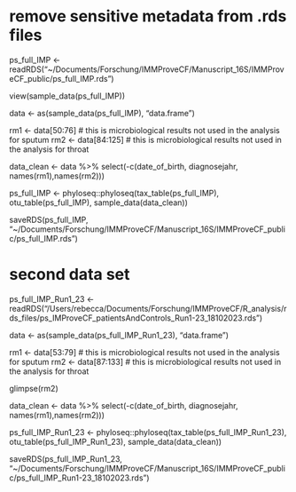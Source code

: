 # remove sensitive metadata from .rds files
ps_full_IMP <- readRDS("~/Documents/Forschung/IMMProveCF/Manuscript_16S/IMMProveCF_public/ps_full_IMP.rds")

view(sample_data(ps_full_IMP))

data <- as(sample_data(ps_full_IMP), "data.frame")

rm1 <- data[50:76] # this is microbiological results not used in the analysis for sputum
rm2 <- data[84:125] # this is microbiological results not used in the analysis for throat

data_clean <- data %>% 
  select(-c(date_of_birth, diagnosejahr, names(rm1),names(rm2)))

ps_full_IMP <- phyloseq::phyloseq(tax_table(ps_full_IMP), otu_table(ps_full_IMP), sample_data(data_clean))

saveRDS(ps_full_IMP, "~/Documents/Forschung/IMMProveCF/Manuscript_16S/IMMProveCF_public/ps_full_IMP.rds")

# second data set
ps_full_IMP_Run1_23 <- readRDS("/Users/rebecca/Documents/Forschung/IMMProveCF/R_analysis/rds_files/ps_IMProveCF_patientsAndControls_Run1-23_18102023.rds")

data <- as(sample_data(ps_full_IMP_Run1_23), "data.frame")

rm1 <- data[53:79] # this is microbiological results not used in the analysis for sputum
rm2 <- data[87:133] # this is microbiological results not used in the analysis for throat

glimpse(rm2)

data_clean <- data %>% 
  select(-c(date_of_birth, diagnosejahr, names(rm1),names(rm2)))

ps_full_IMP_Run1_23 <- phyloseq::phyloseq(tax_table(ps_full_IMP_Run1_23), otu_table(ps_full_IMP_Run1_23), sample_data(data_clean))

saveRDS(ps_full_IMP_Run1_23, "~/Documents/Forschung/IMMProveCF/Manuscript_16S/IMMProveCF_public/ps_full_IMP_Run1-23_18102023.rds")

